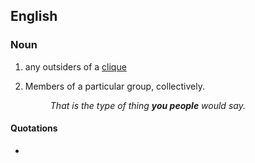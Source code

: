 ==English==

===Noun===
{{en-plural noun|[[you]] [[people]]}}

# {{pejorative}} any outsiders of a [[clique]]
# Members of a particular group, collectively.
#: ''That is the type of thing '''you people''' would say.''

====Quotations====
* {{seeCites}}